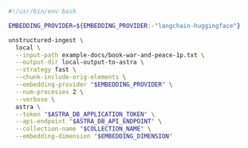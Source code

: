 ```bash Shell
#!/usr/bin/env bash

EMBEDDING_PROVIDER=${EMBEDDING_PROVIDER:-"langchain-huggingface"}

unstructured-ingest \
  local \
  --input-path example-docs/book-war-and-peace-1p.txt \
  --output-dir local-output-to-astra \
  --strategy fast \
  --chunk-include-orig-elements \
  --embedding-provider "$EMBEDDING_PROVIDER" \
  --num-processes 2 \
  --verbose \
  astra \
  --token "$ASTRA_DB_APPLICATION_TOKEN" \
  --api-endpoint "$ASTRA_DB_API_ENDPOINT" \
  --collection-name "$COLLECTION_NAME" \
  --embedding-dimension "$EMBEDDING_DIMENSION"
```
